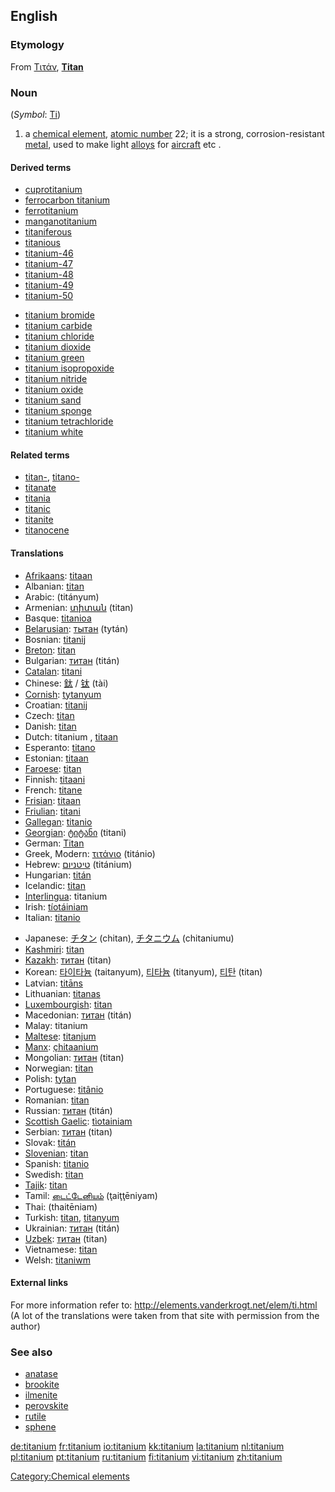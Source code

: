 ==English==

{{elements|Ti|scandium|Sc|vanadium|V}}
===Etymology===
From {{Gr.}} [[Τιτάν]], '''[[Titan]]'''

===Noun===
{{en-noun|-}} (''Symbol'': [[Ti]])
{{wikipedia}}

# a [[chemical element]], [[atomic number]] 22; it is a strong, corrosion-resistant [[metal]], used to make light [[alloy]]s for [[aircraft]] etc .

====Derived terms====
{{top2}}
*[[cuprotitanium]]
*[[ferrocarbon titanium]]
*[[ferrotitanium]]
*[[manganotitanium]]
*[[titaniferous]]
*[[titanious]]
*[[titanium-46]]
*[[titanium-47]]
*[[titanium-48]]
*[[titanium-49]]
*[[titanium-50]]
{{mid2}}
*[[titanium bromide]]
*[[titanium carbide]]
*[[titanium chloride]]
*[[titanium dioxide]]
*[[titanium green]]
*[[titanium isopropoxide]]
*[[titanium nitride]]
*[[titanium oxide]]
*[[titanium sand]]
*[[titanium sponge]]
*[[titanium tetrachloride]]
*[[titanium white]]
{{bottom}}

====Related terms====
*[[titan-]], [[titano-]]
*[[titanate]]
*[[titania]]
*[[titanic]]
*[[titanite]]
*[[titanocene]]

====Translations====
{{top}}
*[[Afrikaans]]: [[titaan]]
*Albanian: [[titan]]
*Arabic: {{ARchar|[[تيتانيوم]]}} (titányum) {{m}}
*Armenian: [[տիտան]] (titan)
*Basque: [[titanioa]]
*[[Belarusian]]: [[тытан]] (tytán) {{m}}
*Bosnian: [[titanij]]
*[[Breton]]: [[titan]]
*Bulgarian: [[титан]] (titán) {{m}}
*[[Catalan]]: [[titani]]
*Chinese: [[鈦]] / [[钛]] (tài)
*[[Cornish]]: [[tytanyum]]
*Croatian: [[titanij]]
*Czech: [[titan]]
*Danish: [[titan]]
*Dutch: titanium {{n}}, [[titaan]] {{n}}
*Esperanto: [[titano]]
*Estonian: [[titaan]]
*[[Faroese]]: [[titan]]
*Finnish: [[titaani]]
*French: [[titane]] {{m}}
*[[Frisian]]: [[titaan]]
*[[Friulian]]: [[titani]]
*[[Gallegan]]: [[titanio]]
*[[Georgian]]: [[ტიტანი]] (titani)
*German: [[Titan]] {{n}}
*Greek, Modern: [[τιτάνιο]] (titánio) {{n}}
*Hebrew: [[טיטניום]] (titánium)
*Hungarian: [[titán]]
*Icelandic: [[titan]]
*[[Interlingua]]: titanium
*Irish: [[tíotáiniam]]
*Italian: [[titanio]] {{m}}
{{mid}}
*Japanese: [[チタン]] (chitan), [[チタニウム]] (chitaniumu)
*[[Kashmiri]]: [[titan]]
*[[Kazakh]]: [[титан]] (titan)
*Korean: [[타이타늄]] (taitanyum), [[티타늄]] (titanyum), [[티탄]] (titan)
*Latvian: [[titāns]]
*Lithuanian: [[titanas]]
*[[Luxembourgish]]: [[titan]]
*Macedonian: [[титан]] (titán) {{m}}
*Malay: titanium
*[[Maltese]]: [[titanjum]]
*[[Manx]]: [[çhitaanium]]
*Mongolian: [[титан]] (titan)
*Norwegian: [[titan]]
*Polish: [[tytan]] {{m}}
*Portuguese: [[titânio]] {{m}}
*Romanian: [[titan]] {{n}}
*Russian: [[титан]] (titán) {{m}}
*[[Scottish Gaelic]]: [[tìotainiam]]
*Serbian: [[титан]] (titan) {{m}}
*Slovak: [[titán]]
*[[Slovenian]]: [[titan]]
*Spanish: [[titanio]] {{m}}
*Swedish: [[titan]]
*[[Tajik]]: [[titan]]
*Tamil: [[டைட்டேனியம்]] (ţaiţţēniyam)
*Thai: {{THchar|[[ไทเทเนียม]]}} (thaitēniam)
*Turkish: [[titan]], [[titanyum]]
*Ukrainian: [[титан]] (titán) {{m}}
*[[Uzbek]]: [[титан]] (titan)
*Vietnamese: [[titan]]
*Welsh: [[titaniwm]]
{{bottom}}

====External links====
For more information refer to:
http://elements.vanderkrogt.net/elem/ti.html
(A lot of the translations were taken from that site with permission from the author)

===See also===
*[[anatase]]
*[[brookite]]
*[[ilmenite]]
*[[perovskite]]
*[[rutile]]
*[[sphene]]

[[Category:Chemical elements]]

[[de:titanium]]
[[fr:titanium]]
[[io:titanium]]
[[kk:titanium]]
[[la:titanium]]
[[nl:titanium]]
[[pl:titanium]]
[[pt:titanium]]
[[ru:titanium]]
[[fi:titanium]]
[[vi:titanium]]
[[zh:titanium]]